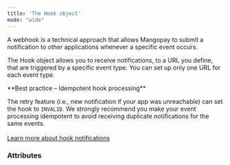 ```yaml
---
title: 'The Hook object'
mode: "wide"
---
```


  

A webhook is a technical approach that allows Mangopay to submit a notification to other applications whenever a specific event occurs.  

The Hook object allows you to receive notifications, to a URL you define, that are triggered by a specific event type. You can set up only one URL for each event type.  

<Note>  
**Best practice – Idempotent hook processing** 
  
The retry feature (i.e., new notification if your app was unreachable) can set the hook to `INVALID`. We strongly recommend you make your event processing idempotent to avoid receiving duplicate notifications for the same events.  
</Note>  
<a href="#" class="btn Secondary normal">Learn more about hook notifications</a>  

### Attributes  

<Url />  

<Status5 />  

<Validity1 />  

<EventType />